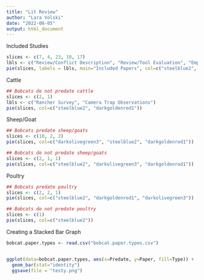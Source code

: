 ```yaml
---
title: "Lit Review"
author: "Lara Volski"
date: "2022-08-05"
output: html_document
---
```



Included Studies
```r
slices <- c(7, 4, 23, 10, 17)
lbls <- c("Review/Conflict Description", "Review/Tool Evaluation", "Empirical Study/Conflict Description", "Empirical Study/Tool", "Gray Literature")
pie(slices, labels = lbls, main="Included Papers", col=c("steelblue2", "steelblue", "darkolivegreen3", "darkolivegreen4", "darkgrey"))
```
Cattle
```r
## Bobcats do not predate cattle
slices <- c(2, 1)
lbls <- c("Rancher Survey", "Camera Trap Observations")
pie(slices, col=c("steelblue2", "darkgoldenrod1"))
```
Sheep/Goat
```r
## Bobcats predate sheep/goats
slices <- c(10, 2, 2)
pie(slices, col=c("darkolivegreen3", "steelblue2", "darkgoldenrod1"))

## Bobcats do not predate sheep/goats
slices <- c(2, 1, 1)
pie(slices, col=c("steelblue2", "darkolivegreen3", "darkgoldenrod1"))
```

Poultry
```r
## Bobcats predate poultry
slices <- c(2, 2, 1)
pie(slices, col=c("steelblue2", "darkgoldenrod1", "darkolivegreen3"))

## Bobcats do not predate poultry
slices <- c(1)
pie(slices, col=c("steelblue2"))
```


Creating a Stacked Bar Graph
```r
bobcat.paper.types <- read.csv("bobcat.paper.types.csv")


ggplot(data=bobcat.paper.types, aes(x=Predate, y=Paper, fill=Type)) +
  geom_bar(stat="identity")
  ggsave(file = "testy.png")
```
